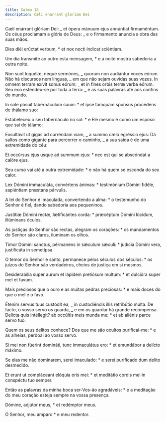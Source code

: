 ```yaml
---
title: Salmo 18
description: Cæli enarrant gloriam Dei
---
```


<div class="side-by-side not-content">

Cæli enárrant glóriam Dei: _ et ópera mánuum ejus annúntiat firmaméntum. Os céus proclamam a glória de Deus: _ e o firmamento anuncia a obra das suas mãos.

Dies diéi erúctat verbum, \* et nox nocti índicat sciéntiam.

Um dia transmite ao outro esta mensagem, \* e a noite mostra sabedoria a outra noite.

Non sunt loquélæ, neque sermónes, _ quorum non audiántur voces eórum. Não há discursos nem línguas, _ em que não sejam ouvidas suas vozes. In omnem terram exívit sonus eórum: _ et in fines orbis terræ verba eórum. Seu eco estendeu-se por toda a terra: _ e as suas palavras até aos confins do mundo.

In sole pósuit tabernáculum suum: \* et ipse tamquam sponsus procédens de thálamo suo:

Estabeleceu o seu tabernáculo no sol: \* e Ele mesmo é como um esposo que sai do tálamo:

Exsultávit ut gigas ad curréndam viam, _ a summo cælo egréssio ejus: Dá saltos como gigante para percorrer o caminho, _ a sua saída é de uma extremidade do céu:

Et occúrsus ejus usque ad summum ejus: \* nec est qui se abscóndat a calóre ejus.

Seu curso vai até à outra extremidade: \* e não há quem se esconda do seu calor.

Lex Dómini immaculáta, convértens ánimas: \* testimónium Dómini fidéle, sapiéntiam præstans párvulis.

A lei do Senhor é imaculada, convertendo a alma: \* o testemunho do Senhor é fiel, dando sabedoria aos pequeninos.

Justítiæ Dómini rectæ, lætificántes corda: \* præcéptum Dómini lúcidum, illúminans óculos.

As justiças do Senhor são rectas, alegram os corações: \* os mandamentos do Senhor são claros, iluminam os olhos.

Timor Dómini sanctus, pérmanens in sǽculum sǽculi: \* judícia Dómini vera, justificáta in semetípsa.

O temor do Senhor é santo, permanece pelos séculos dos séculos: \* os juízos do Senhor são verdadeiros, cheios de justiça em si mesmos.

Desiderabília super aurum et lápidem pretiósum multum: \* et dulcióra super mel et favum.

Mais preciosos que o ouro e as muitas pedras preciosas: \* e mais doces do que o mel e o favo.

Étenim servus tuus custódit ea, _ in custodiéndis illis retribútio multa. De facto, o vosso servo os guarda, _ e em os guardar há grande recompensa. Delícta quis intéllegit? ab occúltis meis munda me: \* et ab aliénis parce servo tuo.

Quem os seus delitos conhece? Dos que me são ocultos purificai-me: \* e as alheias, perdoai ao vosso servo.

Si mei non fúerint domináti, tunc immaculátus ero: \* et emundábor a delícto máximo.

Se elas me não dominarem, serei imaculado: \* e serei purificado dum delito desmedido.

Et erunt ut compláceant elóquia oris mei: \* et meditátio cordis mei in conspéctu tuo semper.

Então as palavras da minha boca ser-Vos-ão agradáveis: \* e a meditação do meu coração esteja sempre na vossa presença.

Dómine, adjútor meus, \* et redémptor meus.

Ó Senhor, meu amparo \* e meu redentor.

</div>
